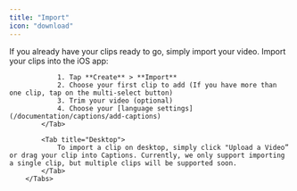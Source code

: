 ```yaml
---
title: "Import"
icon: "download"
---
```


If you already have your clips ready to go, simply import your video.
        <Tabs>
            <Tab title="iOS">
                Import your clips into the iOS app:

                1. Tap **Create** > **Import**
                2. Choose your first clip to add (If you have more than one clip, tap on the multi-select button)
                3. Trim your video (optional)
                4. Choose your [language settings](/documentation/captions/add-captions)
            </Tab>

            <Tab title="Desktop">
                To import a clip on desktop, simply click "Upload a Video” or drag your clip into Captions. Currently, we only support importing a single clip, but multiple clips will be supported soon.
            </Tab>
        </Tabs>
